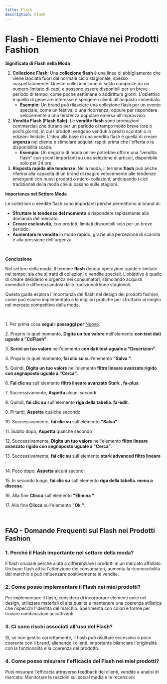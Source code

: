 ```yaml
---
title: Flash
description: Flash
---
```


# Flash - Elemento Chiave nei Prodotti Fashion

**Significato di Flash nella Moda**

1. **Collezione Flash**: Una **collezione flash** è una linea di abbigliamento che viene lanciata fuori dal normale ciclo stagionale, spesso inaspettatamente. Queste collezioni sono di solito composte da un numero limitato di capi, e possono essere disponibili per un breve periodo di tempo, come poche settimane o addirittura giorni. L'obiettivo è quello di generare interesse e spingere i clienti all'acquisto immediato.
   * **Esempio**: Un brand può rilasciare una collezione flash per un evento speciale, come un festival o una ricorrenza, oppure per rispondere velocemente a una tendenza popolare emersa all’improvviso.
2. **Vendita Flash (Flash Sale)**: Le **vendite flash** sono promozioni commerciali che durano per un periodo di tempo molto breve (ore o pochi giorni), in cui i prodotti vengono venduti a prezzi scontati o in edizioni limitate. L'idea alla base di una vendita flash è quella di creare **urgenza** nel cliente e stimolare acquisti rapidi prima che l'offerta o la disponibilità scada.
   * **Esempio**: Un negozio di moda online potrebbe offrire una "vendita flash" con sconti importanti su una selezione di articoli, disponibile solo per 24 ore.
3. **Risposta rapida alle tendenze**: Nella moda, il termine **flash** può anche riferirsi alla capacità di un brand di reagire velocemente alle tendenze emergenti con nuovi prodotti o micro-collezioni, anticipando i cicli tradizionali della moda che si basano sulle stagioni.

**Importanza nel Settore Moda**

Le collezioni o vendite flash sono importanti perché permettono ai brand di:

* **Sfruttare le tendenze del momento** e rispondere rapidamente alla domanda del mercato.
* **Creare esclusività**, con prodotti limitati disponibili solo per un breve periodo.
* **Aumentare le vendite** in modo rapido, grazie alla percezione di scarsità e alla pressione dell'urgenza.

 

**Conclusione**

Nel settore della moda, il termine **flash** denota operazioni rapide e limitate nel tempo, sia che si tratti di collezioni o vendite speciali. L'obiettivo è quello di creare desiderio e urgenza nei consumatori, stimolando acquisti immediati e differenziandosi dalle tradizionali linee stagionali.

Questa guida esplora l'importanza del flash nel design dei prodotti fashion, come può essere implementato e le migliori pratiche per sfruttarlo al meglio nel mercato competitivo della moda.

 

1\. Per prima cosa **segui i passaggi per** [Nuovo](/docs/Z_Operazioni%20base/Nuovo).

2\. Proprio in quel momento, **Digita un tuo valore** nell'elemento **con test dati uguale a "CdFlash"**.

3\. **Scrivi un tuo valore** nell'elemento **con dati test uguale a "Descrizion"**.

4\. Proprio in quel momento, **fai clic su** sull'elemento **"Salva "**.

5\. Quindi, **Digita un tuo valore** nell'elemento **filtro lineare avanzato rigido con segnaposto uguale a "Cerca"**.

6\. **Fai clic su** sull'elemento **filtro lineare avanzato Stark . fa-plus**.

7\. Successivamente, **Aspetta** alcuni secondi

8\. Quindi, **fai clic su** sull'elemento **riga della tabella. fa-edit**.

9\. Pi tardi, **Aspetta** qualche secondo

10\. Successivamente, **fai clic su** sull'elemento **"Salva"** .

11\. Subito dopo, **Aspetta** qualche secondo

12\. Successivamente, **Digita un tuo valore** nell'elemento **filtro lineare avanzato rigido con segnaposto uguale a "Cerca"**.

13\. Successivamente, **fai clic su** sull'elemento **stark advanced filtro lineare** .

14\. Poco dopo, **Aspetta** alcuni secondi

15\. In secondo luogo, **fai clic su** sull'elemento **riga della tabella. menu a discesa**.

16\. Alla fine **Clicca** sull'elemento **"Elimina "**.

17\. Alla fine **Clicca** sull'elemento **"Ok "**.

 

## FAQ - Domande Frequenti sul Flash nei Prodotti Fashion

### 1. **Perché il Flash  importante nel settore della moda?**

Il flash  cruciale perché aiuta a differenziare i prodotti in un mercato affollato. Un buon flash attira l'attenzione dei consumatori, aumenta la riconoscibilità del marchio e può influenzare positivamente le vendite.

### 2. **Come posso implementare il Flash nei miei prodotti?**

Per implementare il flash, considera di incorporare elementi unici nel design, utilizzare materiali di alta qualità e mantenere una coerenza stilistica che rispecchi l'identità del marchio. Sperimenta con colori e forme per trovare combinazioni accattivanti.

### 3. **Ci sono rischi associati all'uso del Flash?**

Sì, se non  gestito correttamente, il flash può risultare eccessivo o poco coerente con il brand, alienando i clienti.  importante bilanciare l'originalità con la funzionalità e la coerenza del prodotto.

### 4. **Come posso misurare l'efficacia del Flash nei miei prodotti?**

Puoi misurare l'efficacia attraverso feedback dei clienti, vendite e analisi di mercato. Monitorare le reazioni sui social media e le recensioni